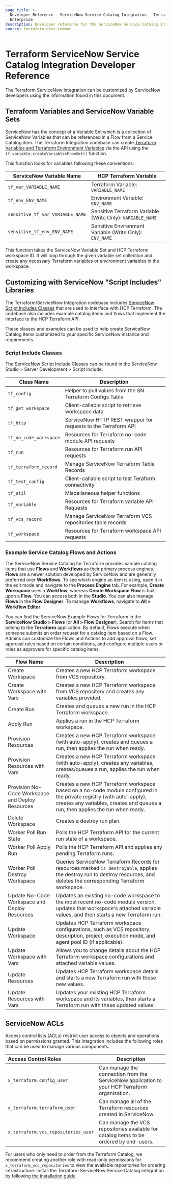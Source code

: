 ```yaml
---
page_title: >-
  Developer Reference - ServiceNow Service Catalog Integration - Terraform
  Enterprise
description: Developer reference for the ServiceNow Service Catalog Integration.
source: terraform-docs-common
---
```


# Terraform ServiceNow Service Catalog Integration Developer Reference

The Terraform ServiceNow integration can be customized by ServiceNow developers
using the information found in this document.

## Terraform Variables and ServiceNow Variable Sets

ServiceNow has the concept of a Variable Set which is a collection of ServiceNow
Variables that can be referenced in a Flow from a Service Catalog item. The
Terraform Integration codebase can create [Terraform Variables and Terraform
Environment Variables](/terraform/enterprise/workspaces/variables) via the API using the
`tf_variable.createVariablesFromSet()` function.

This function looks for variables following these conventions:

| ServiceNow Variable Name         | HCP Terraform Variable                                     |
| -------------------------------- | ---------------------------------------------------------- |
| `tf_var_VARIABLE_NAME`           | Terraform Variable: `VARIABLE_NAME`                        |
| `tf_env_ENV_NAME`                | Environment Variable: `ENV_NAME`                           |
| `sensitive_tf_var_VARIABLE_NAME` | Sensitive Terraform Variable (Write Only): `VARIABLE_NAME` |
| `sensitive_tf_env_ENV_NAME`      | Sensitive Environment Variable (Write Only): `ENV_NAME`    |

This function takes the ServiceNow Variable Set and HCP Terraform workspace
ID. It will loop through the given variable set collection and create any
necessary Terraform variables or environment variables in the workspace.

## Customizing with ServiceNow "Script Includes" Libraries

The Terraform/ServiceNow Integration codebase includes [ServiceNow Script
Includes
Classes](https://docs.servicenow.com/csh?topicname=c_ScriptIncludes.html&version=latest)
that are used to interface with HCP Terraform. The codebase also includes
example catalog items and flows that implement the interface to the HCP Terraform API.

These classes and examples can be used to help create ServiceNow Catalog Items
customized to your specific ServiceNow instance and requirements.

### Script Include Classes

The ServiceNow Script Include Classes can be found in the ServiceNow Studio >
Server Development > Script Include.

| Class Name             | Description                                                    |
| ---------------------- | -------------------------------------------------------------- |
| `tf_config`            | Helper to pull values from the SN Terraform Configs Table      |
| `tf_get_workspace`     | Client-callable script to retrieve workspace data              |
| `tf_http`              | ServiceNow HTTP REST wrapper for requests to the Terraform API |
| `tf_no_code_workspace` | Resources for Terraform no-code module API requests            |
| `tf_run`               | Resources for Terraform run API requests                       |
| `tf_terraform_record`  | Manage ServiceNow Terraform Table Records                      |
| `tf_test_config`       | Client-callable script to test Teraform connectivity           |
| `tf_util`              | Miscellaneous helper functions                                 |
| `tf_variable`          | Resources for Terraform variable API Requests                  |
| `tf_vcs_record`        | Manage ServiceNow Terraform VCS repositories table records     |
| `tf_workspace`         | Resources for Terraform workspace API requests                 |

### Example Service Catalog Flows and Actions

The ServiceNow Service Catalog for Terraform provides sample catalog items that use **Flows** 
and **Workflows** as their primary process engines.  **Flows** are a newer solution developed 
by ServiceNow and are generally preferred over **Workflows**. To see which engine an item is using, open it 
in the edit mode and navigate to the **Process Engine** tab. For example, **Create Workspace** uses a **Workflow**, 
whereas **Create Workspace Flow** is built upon a **Flow**. You can access both in the **Studio**. You can also 
manage **Flows** in the **Flow Designer**. To manage **Workflows**, navigate to **All > Workflow Editor**.

You can find the ServiceNow Example Flows for Terraform in the **ServiceNow Studio > Flows** (or **All > Flow Designer**). 
Search for items that belong to the **Terraform** application. By default, Flows execute when someone submits an order request 
for a catalog item based on a Flow. Admins can customize the Flows and Actions to add approval flows, set approval rules based 
on certain conditions, and configure multiple users or roles as approvers for specific catalog items. 

| Flow Name                                        | Description                                                                                                                                                                                             |
| ------------------------------------------------ | ------------------------------------------------------------------------------------------------------------------------------------------------------------------------------------------------------- |
| Create Workspace                                 | Creates a new HCP Terraform workspace from VCS repository.                                                                                                                                              |
| Create Workspace with Vars                       | Creates a new HCP Terraform workspace from VCS repository and creates any variables provided.                                                                                                           |
| Create Run                                       | Creates and queues a new run in the HCP Terraform workspace.                                                                                                                                            |
| Apply Run                                        | Applies a run in the HCP Terraform workspace.                                                                                                                                                           |
| Provision Resources                              | Creates a new HCP Terraform workspace (with auto-apply), creates and queues a run, then applies the run when ready.                                                                                     |
| Provision Resources with Vars                    | Creates a new HCP Terraform workspace (with auto-apply), creates any variables, creates/queues a run, applies the run when ready.                                                                       |
| Provision No-Code Workspace and Deploy Resources | Creates a new HCP Terraform workspace based on a no-code module configured in the private registry (with auto-apply), creates any variables, creates and queues a run, then applies the run when ready. |
| Delete Workspace                                 | Creates a destroy run plan.                                                                                                                                                                             |
| Worker Poll Run State                            | Polls the HCP Terraform API for the current run state of a workspace.                                                                                                                                   |
| Worker Poll Apply Run                            | Polls the HCP Terraform API and applies any pending Terraform runs.                                                                                                                                     |
| Worker Poll Destroy Workspace                    | Queries ServiceNow Terraform Records for resources marked `is_destroyable`, applies the destroy run to destroy resources, and deletes the corresponding Terraform workspace.                            |
| Update No-Code Workspace and Deploy Resources    | Updates an existing no-code workspace to the most recent no-code module version, updates that workspace's attached variable values, and then starts a new Terraform run.                                |
| Update Workspace                                 | Updates HCP Terraform workspace configurations, such as VCS repository, description, project, execution mode, and agent pool ID (if applicable).                                                        |
| Update Workspace with Vars                       | Allows you to change details about the HCP Terraform workspace configurations and attached variable values.                                                                                             |
| Update Resources                                 | Updates HCP Terraform workspace details and starts a new Terraform run with these new values.                                                                                                           |
| Update Resources with Vars                       | Updates your existing HCP Terraform workspace and its variables, then starts a Terraform run with these updated values.                                                                                 |

## ServiceNow ACLs

Access control lists (ACLs) restrict user access to objects and operations based
on permissions granted. This integration includes the following roles that can
be used to manage various components.

| Access Control Roles                | Description                                                                                   |
| :---------------------------------- | --------------------------------------------------------------------------------------------- |
| `x_terraform.config_user`           | Can manage the connection from the ServiceNow application to your HCP Terraform organization. |
| `x_terraform.terraform_user`        | Can manage all of the Terraform resources created in ServiceNow.                              |
| `x_terraform.vcs_repositories_user` | Can manage the VCS repositories available for catalog items to be ordered by end-users.       |

For users who only need to order from the Terraform Catalog, we recommend
creating another role with read-only permissions for
`x_terraform_vcs_repositories` to view the available repositories for ordering
infrastructure. Install the Terraform ServiceNow Service Catalog integration by
following [the installation guide](/terraform/enterprise/integrations/service-now/service-catalog-terraform).
